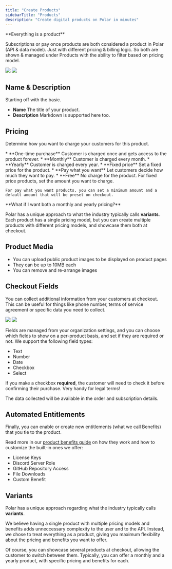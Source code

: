 ```yaml
---
title: "Create Products"
sidebarTitle: "Products"
description: "Create digital products on Polar in minutes"
---
```


<Note>
**Everything is a product**

Subscriptions or pay once products are both considered a product in Polar (API & data model). Just with different pricing & billing logic. So both are shown & managed under Products with the ability to filter based on pricing model.
</Note>

<img className="block dark:hidden" src="/assets/features/products/create.light.png" />
<img className="hidden dark:block" src="/assets/features/products/create.dark.png" />


## Name & Description

Starting off with the basic.

* **Name** The title of your product.
* **Description** Markdown is supported here too.

## Pricing

Determine how you want to charge your customers for this product.

<Steps>
  <Step title="Billing cycle">
    * **One-time purchase** Customer is charged once and gets access to the product forever.
    * **Monthly** Customer is charged every month.
    * **Yearly** Customer is charged every year.
  </Step>
  <Step title="Pricing type">
    * **Fixed price** Set a fixed price for the product.
    * **Pay what you want** Let customers decide how much they want to pay.
    * **Free** No charge for the product.
  </Step>
  <Step title="Price">
    For fixed price products, set the amount you want to charge.

    For pay what you want products, you can set a minimum amount and a default amount that will be preset on checkout.
  </Step>
</Steps>

<Note>
  **What if I want both a monthly and yearly pricing?**

  Polar has a unique approach to what the industry typically calls **variants**. Each product has a single pricing model, but you can create multiple products with different pricing models, and showcase them both at checkout.
</Note>

## Product Media

* You can upload public product images to be displayed on product pages
* They can be up to 10MB each
* You can remove and re-arrange images

## Checkout Fields

You can collect additional information from your customers at checkout. This can be useful for things like phone number, terms of service agreement or specific data you need to collect.

<img className="block dark:hidden" src="/assets/features/products/checkout_fields.light.png" />
<img className="hidden dark:block" src="/assets/features/products/checkout_fields.dark.png" />

Fields are managed from your organization settings, and you can choose which fields to show on a per-product basis, and set if they are required or not. We support the following field types:

* Text
* Number
* Date
* Checkbox
* Select

<Tip>If you make a checkbox **required**, the customer will need to check it before confirming their purchase. Very handy for legal terms!</Tip>

The data collected will be available in the order and subscription details.

## Automated Entitlements

Finally, you can enable or create new entitlements (what we call Benefits) that you tie to the product.

Read more in our [product benefits guide](/features/benefits/introduction) on how they work and how to customize the built-in ones we offer:

* License Keys
* Discord Server Role
* GitHub Repository Access
* File Downloads
* Custom Benefit

## Variants

Polar has a unique approach regarding what the industry typically calls **variants**.

We believe having a single product with multiple pricing models and benefits adds unneccessary complexity to the user and to the API. Instead, we chose to treat everything as a product, giving you maximum flexibility about the pricing and benefits you want to offer.

Of course, you can showcase several products at checkout, allowing the customer to switch between them. Typically, you can offer a monthly and a yearly product, with specific pricing and benefits for each.
